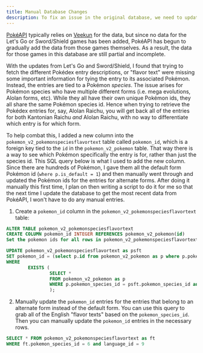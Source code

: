 ```yaml
---
title: Manual Database Changes
description: To fix an issue in the original database, we need to update our own SQLite3 database ourselves
---
```


[PokéAPI](https://github.com/PokeAPI/pokeapi) typically relies on [Veekun](https://github.com/veekun/pokedex) for the data, but since no data for the Let's Go or Sword/Shield games has been added, PokéAPI has begun to gradually add the data from those games themselves. As a result, the data for those games in this database are still partial and incomplete.

With the updates from Let's Go and Sword/Shield, I found that trying to fetch the different Pokédex entry descriptions, or "flavor text" were missing some important information for tying the entry to its associated Pokémon. Instead, the entries are tied to a Pokémon _species_. The issue arises for Pokémon species who have multiple different forms (i.e. mega evolutions, Alolan forms, etc). While they all have their own unique Pokémon ids, they all share the same Pokémon species id. Hence when trying to retrieve the Pokédex entries for, say, Alolan Raichu, you will get back all of the entries for both Kantonian Raichu _and_ Alolan Raichu, with no way to differentiate which entry is for which form.

To help combat this, I added a new column into the `pokemon_v2_pokemonspeciesflavortext` table called `pokemon_id`, which is a foreign key tied to the `id` in the `pokemon_v2_pokemon` table. That way there is a way to see which Pokémon specifically the entry is for, rather than just the species id. This SQL query below is what I used to add the new column. Since there are hundreds of Pokémon, I gave them all the default form Pokémon id (`where p.is_default = 1`) and then manually went through and updated the Pokémon ids for the entries for alternate forms. After doing it manually this first time, I plan on then writing a script to do it for me so that the next time I update the database to get the most recent data from PokéAPI, I won't have to do any manual entries.

1. Create a `pokemon_id` column in the `pokemon_v2_pokemonspeciesflavortext` table:

```sql lineNumbers=true
ALTER TABLE pokemon_v2_pokemonspeciesflavortext
CREATE COLUMN pokemon_id INTEGER REFERENCES pokemon_v2_pokemon(id)
Set the pokemon ids for all rows in pokemon_v2_pokemonspeciesflavortext to the default form:

UPDATE pokemon_v2_pokemonspeciesflavortext as psft
SET pokemon_id = (select p.id from pokemon_v2_pokemon as p where p.pokemon_species_id = psft.pokemon_species_id and p.is_default = 1)
WHERE
        EXISTS (
                SELECT *
                FROM pokemon_v2_pokemon as p
                WHERE p.pokemon_species_id = psft.pokemon_species_id and p.is_default = 1
                );
```

2. Manually update the `pokemon_id` entries for the entries that belong to an alternate form instead of the default form. You can use this query to grab all of the English "flavor texts" based on the `pokemon_species_id`. Then you can manually update the `pokemon_id` entries in the necessary rows.

```sql lineNumbers=true
SELECT * FROM pokemon_v2_pokemonspeciesflavortext as ft
WHERE ft.pokemon_species_id = 6 and language_id = 9
```

